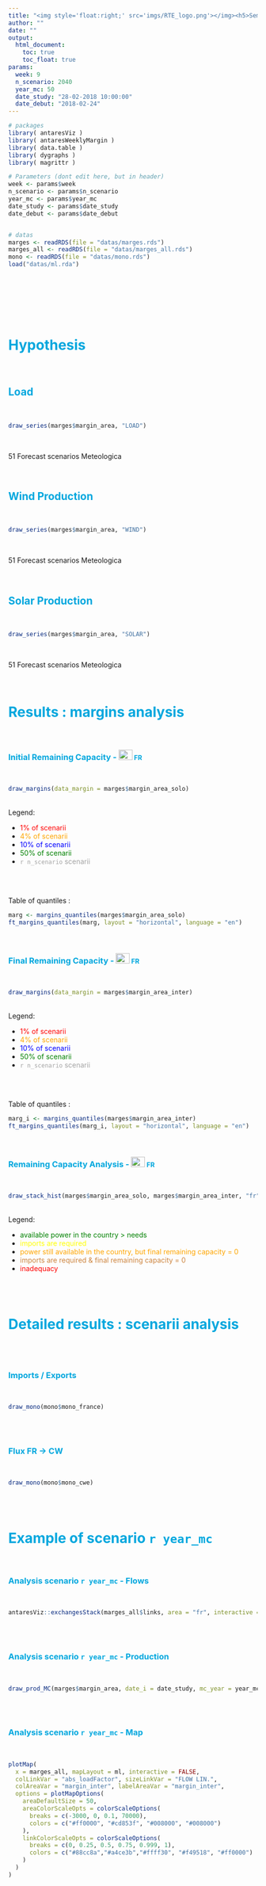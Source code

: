 ```yaml
---
title: "<img style='float:right;' src='imgs/RTE_logo.png'></img><h5>Semaine S09/2018</h5><h2>Rejeu : Calcul des marges hebdomadaires, CNES - R&D</h2><h5>CNES :<br/>michel.driessens@rte-france.com<br/>theo.darquennes@rte-france.com<br/>R&D : <br/>fabiola.aravena-rojas@rte-france.com<br/>frederic.breant@rte-france.com<br/>victor.perrier@rte-france.com<br/>sebastien.finet@rte-france.com<br/></h5>"
author: ""
date: ""
output:
  html_document:
    toc: true
    toc_float: true
params:
  week: 9
  n_scenario: 2040
  year_mc: 50
  date_study: "28-02-2018 10:00:00"
  date_debut: "2018-02-24"
---
```


```r
# packages
library( antaresViz )
library( antaresWeeklyMargin )
library( data.table )
library( dygraphs )
library( magrittr )

# Parameters (dont edit here, but in header)
week <- params$week
n_scenario <- params$n_scenario
year_mc <- params$year_mc
date_study <- params$date_study
date_debut <- params$date_debut


# datas
marges <- readRDS(file = "datas/marges.rds")
marges_all <- readRDS(file = "datas/marges_all.rds")
mono <- readRDS(file = "datas/mono.rds")
load("datas/ml.rda")
```

<style>
h1, h2, h3, h4 {
 color: #00A7DE;
}
</style>

<br/><br/><br/><br/><br/>


# Hypothesis


<br/>

## Load

<br/>

```r
draw_series(marges$margin_area, "LOAD")
```

<br/>

51 Forecast scenarios Meteologica


<br/>

## Wind Production

<br/>

```r
draw_series(marges$margin_area, "WIND")
```

<br/>

51 Forecast scenarios Meteologica


<br/>

## Solar Production

<br/>

```r
draw_series(marges$margin_area, "SOLAR")
```

<br/>

51 Forecast scenarios Meteologica


<br/>

# Results : margins analysis


<br/>

### Initial Remaining Capacity - <span style="font-size: 80%;"><img src="imgs/fr.svg" width="28" height="21" style="vertical-align: 0px;"/> FR</span>


<br/>

```r
draw_margins(data_margin = marges$margin_area_solo)
```
<br/>
Legend:

 * <span style="color: red;">1% of scenarii</span>
 * <span style="color: orange;">4% of scenarii</span>
 * <span style="color: blue;">10% of scenarii</span>
 * <span style="color: green;">50% of scenarii</span>
 * <span style="color: #A4A4A4">`r n_scenario` scenarii</span>

<br/>
<br/>

Table of quantiles :

```r
marg <- margins_quantiles(marges$margin_area_solo)
ft_margins_quantiles(marg, layout = "horizontal", language = "en")
```


<br/>

### Final Remaining Capacity - <span style="font-size: 80%;"><img src="imgs/fr.svg" width="28" height="21" style="vertical-align: 0px;"/> FR</span>

<br/>


```r
draw_margins(data_margin = marges$margin_area_inter)
```
<br/>
Legend:

 * <span style="color: red;">1% of scenarii</span>
 * <span style="color: orange;">4% of scenarii</span>
 * <span style="color: blue;">10% of scenarii</span>
 * <span style="color: green;">50% of scenarii</span>
 * <span style="color: #A4A4A4">`r n_scenario` scenarii</span>

<br/>
<br/>

Table of quantiles :

```r
marg_i <- margins_quantiles(marges$margin_area_inter)
ft_margins_quantiles(marg_i, layout = "horizontal", language = "en")
```

<br/>

### Remaining Capacity Analysis - <span style="font-size: 80%;"><img src="imgs/fr.svg" width="28" height="21" style="vertical-align: 0px;"/> FR</span>

<br/>


```r
draw_stack_hist(marges$margin_area_solo, marges$margin_area_inter, "fr")
```

<br/>
Legend:

 * <span style="color: #008000;">available power in the country > needs</span>
 * <span style="color: #FFFF00;">imports are required</span>
 * <span style="color: #FFA500;">power still available in the country, but final remaining capacity = 0</span>
 * <span style="color: #CD853F;">imports are required & final remaining capacity = 0</span>
 * <span style="color: #FF0000;">inadequacy</span>


<br/>
<br/>


# Detailed results : scenarii analysis



<br/>
<br/>

### Imports / Exports

<br/>

```r
draw_mono(mono$mono_france)
```


<br/>
<br/>


### Flux FR -> CW

<br/>

```r
draw_mono(mono$mono_cwe)
```


<br/>
<br/>


# Example of scenario `r year_mc`


<br/>

### Analysis scenario `r year_mc` - Flows 


<br/>

```r
antaresViz::exchangesStack(marges_all$links, area = "fr", interactive = FALSE)
```



<br/>
<br/>

### Analysis scenario `r year_mc` - Production


<br/>


```r
draw_prod_MC(marges$margin_area, date_i = date_study, mc_year = year_mc)#$widgets[[1]]$widget[[1]]
```


<br/>
<br/>

### Analysis scenario `r year_mc` - Map

<br/>

```r
plotMap(
  x = marges_all, mapLayout = ml, interactive = FALSE,
  colLinkVar = "abs_loadFactor", sizeLinkVar = "FLOW LIN.",
  colAreaVar = "margin_inter", labelAreaVar = "margin_inter",
  options = plotMapOptions(
    areaDefaultSize = 50,
    areaColorScaleOpts = colorScaleOptions(
      breaks = c(-3000, 0, 0.1, 70000),
      colors = c("#ff0000", "#cd853f", "#008000", "#008000")
    ),
    linkColorScaleOpts = colorScaleOptions(
      breaks = c(0, 0.25, 0.5, 0.75, 0.999, 1),
      colors = c("#88cc8a","#a4ce3b","#ffff30", "#f49518", "#ff0000")
    )
  )
)
```

